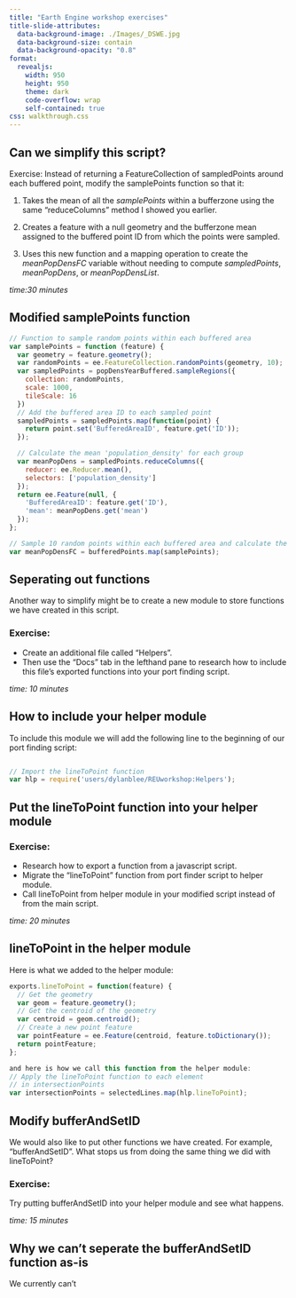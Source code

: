 ```yaml
---
title: "Earth Engine workshop exercises"
title-slide-attributes:
  data-background-image: ./Images/_DSWE.jpg 
  data-background-size: contain
  data-background-opacity: "0.8"
format: 
  revealjs:
    width: 950
    height: 950
    theme: dark
    code-overflow: wrap
    self-contained: true
css: walkthrough.css
---
```


## Can we simplify this script? {auto-animate=true}

Exercise: Instead of returning a FeatureCollection of sampledPoints around each buffered point, modify the samplePoints function so that it:

 1. Takes the mean of all the *samplePoints* within a bufferzone using the same "reduceColumns" method I showed you earlier. 

 2. Creates a feature with a null geometry and the bufferzone mean assigned to the buffered point ID from which the points were sampled.

 3. Uses this new function and a mapping operation to create the *meanPopDensFC* variable without needing to compute *sampledPoints*, *meanPopDens*, or *meanPopDensList*.
 
 *time:30 minutes*


## Modified samplePoints function

```javascript
// Function to sample random points within each buffered area
var samplePoints = function (feature) {
  var geometry = feature.geometry();
  var randomPoints = ee.FeatureCollection.randomPoints(geometry, 10);
  var sampledPoints = popDensYearBuffered.sampleRegions({
    collection: randomPoints,
    scale: 1000,
    tileScale: 16
  })
  // Add the buffered area ID to each sampled point
  sampledPoints = sampledPoints.map(function(point) {
    return point.set('BufferedAreaID', feature.get('ID'));
  });

  // Calculate the mean 'population_density' for each group
  var meanPopDens = sampledPoints.reduceColumns({
    reducer: ee.Reducer.mean(),
    selectors: ['population_density']
  });
  return ee.Feature(null, {
    'BufferedAreaID': feature.get('ID'),
    'mean': meanPopDens.get('mean')
  });
};

// Sample 10 random points within each buffered area and calculate the mean population density
var meanPopDensFC = bufferedPoints.map(samplePoints);
```

## Seperating out functions

Another way to simplify might be to create a new module to store functions we have created in this script.

### Exercise: 

- Create an additional file called "Helpers". 
- Then use the "Docs" tab in the lefthand pane to research how to include this file's exported functions into your port finding script.

*time: 10 minutes*

## How to include your helper module

To include this module we will add the following line to the beginning of our port finding script:

```javascript

// Import the lineToPoint function
var hlp = require('users/dylanblee/REUworkshop:Helpers');

```

## Put the lineToPoint function into your helper module

### Exercise: 

- Research how to export a function from a javascript script.
- Migrate the "lineToPoint" function from port finder script to helper module.
- Call lineToPoint from helper module in your modified script instead of from the main script.

*time: 20 minutes*

## lineToPoint in the helper module

Here is what we added to the helper module:

```javascript
exports.lineToPoint = function(feature) {
  // Get the geometry
  var geom = feature.geometry();
  // Get the centroid of the geometry
  var centroid = geom.centroid();
  // Create a new point feature
  var pointFeature = ee.Feature(centroid, feature.toDictionary());
  return pointFeature;
};
```

```javascript
and here is how we call this function from the helper module:
// Apply the lineToPoint function to each element
// in intersectionPoints
var intersectionPoints = selectedLines.map(hlp.lineToPoint);
```
## Modify bufferAndSetID

We would also like to put other functions we have created. For example, "bufferAndSetID". What stops us from doing the same thing we did with lineToPoint?

### Exercise: 
Try putting bufferAndSetID into your helper module and see what happens.

*time: 15 minutes*

## Why we can't seperate the bufferAndSetID function as-is

We currently can't 


